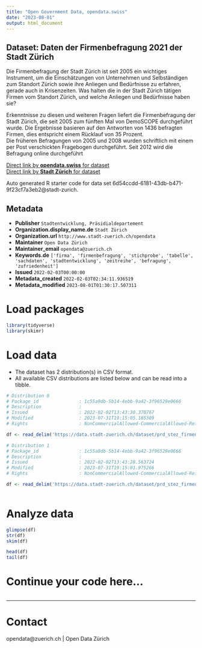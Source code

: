 ```yaml
---
title: "Open Government Data, opendata.swiss"
date: "2023-08-01"
output: html_document
---
```


## Dataset: Daten der Firmenbefragung 2021 der Stadt Zürich

Die Firmenbefragung der Stadt Zürich ist seit 2005 ein wichtiges Instrument, um die Einschätzungen von Unternehmen und Selbständigen zum Standort Zürich sowie ihre Anliegen und Bedürfnisse zu erfahren, gerade auch in Krisenzeiten. Was halten die in der Stadt Zürich tätigen Firmen vom Standort Zürich, und welche Anliegen und Bedürfnisse haben sie?

Erkenntnisse zu diesen und weiteren Fragen liefert die Firmenbefragung der Stadt Zürich, die seit 2005 zum fünften Mal von DemoSCOPE durchgeführt wurde. Die Ergebnisse basieren auf den Antworten von 1436 befragten Firmen, dies entspricht einem Rücklauf von 35 Prozent.  
Die früheren Befragungen von 2005 und 2008 wurden schriftlich mit einem per Post verschickten Fragebogen durchgeführt. Seit 2012 wird die Befragung online durchgeführt


[Direct link by **opendata.swiss** for dataset](https://opendata.swiss/de/dataset/daten-der-firmenbefragung-2021-der-stadt-zurich)<br>
[Direct link by **Stadt Zürich** for dataset](https://data.stadt-zuerich.ch/dataset/prd_stez_firmenbefragung_2021)

Auto generated R starter code for data set 6d54ccdd-6181-43db-b471-9f23cf7a3eb2@stadt-zurich.

## Metadata

- **Publisher** `Stadtentwicklung, Präsidialdepartement`
- **Organization.display_name.de** `Stadt Zürich`
- **Organization.url** `http://www.stadt-zuerich.ch/opendata`
- **Maintainer** `Open Data Zürich`
- **Maintainer_email** `opendata@zuerich.ch`
- **Keywords.de** `['firma', 'firmenbefragung', 'stichprobe', 'tabelle', 'sachdaten', 'stadtentwicklung', 'zeitreihe', 'befragung', 'zufriedenheit']`
- **Issued** `2022-02-03T00:00:00`
- **Metadata_created** `2022-02-03T02:34:11.936519`
- **Metadata_modified** `2023-08-01T01:30:17.507311`


# Load packages

```r

library(tidyverse)
library(skimr)

```

# Load data

-   The dataset has 2 distribution(s) in CSV format.
-   All available CSV distributions are listed below and can be read into a tibble.

```r

# Distribution 0
# Package_id               : 1c55a9db-5b14-4ebb-9a42-3f96529e0666
# Description              : 
# Issued                   : 2022-02-02T13:43:30.370767
# Modified                 : 2023-07-31T19:15:05.185389
# Rights                   : NonCommercialAllowed-CommercialAllowed-ReferenceNotRequired

df <- read_delim('https://data.stadt-zuerich.ch/dataset/prd_stez_firmenbefragung_2021/download/Firmenbefragung_2021.csv')

# Distribution 1
# Package_id               : 1c55a9db-5b14-4ebb-9a42-3f96529e0666
# Description              : 
# Issued                   : 2022-02-02T13:43:28.563724
# Modified                 : 2023-07-31T19:15:01.975266
# Rights                   : NonCommercialAllowed-CommercialAllowed-ReferenceNotRequired

df <- read_delim('https://data.stadt-zuerich.ch/dataset/prd_stez_firmenbefragung_2021/download/codeliste_2021.csv')



```

# Analyze data

```r

glimpse(df)
str(df)
skim(df)

head(df)
tail(df)

```

# Continue your code here...

```r

```

------------------------------------------------------------------------

# Contact

opendata@zuerich.ch | Open Data Zürich
